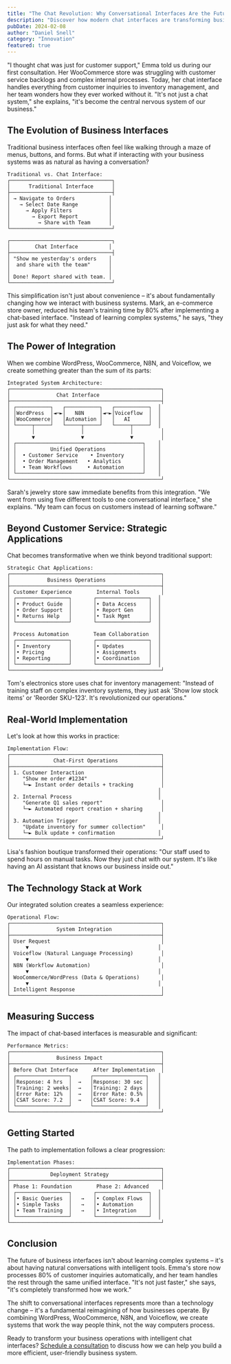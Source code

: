 ```yaml
---
title: "The Chat Revolution: Why Conversational Interfaces Are the Future of Business"
description: "Discover how modern chat interfaces are transforming business operations from simple support tools into powerful operational interfaces that drive efficiency and growth."
pubDate: 2024-02-08
author: "Daniel Snell"
category: "Innovation"
featured: true
---
```


"I thought chat was just for customer support," Emma told us during our first consultation. Her WooCommerce store was struggling with customer service backlogs and complex internal processes. Today, her chat interface handles everything from customer inquiries to inventory management, and her team wonders how they ever worked without it. "It's not just a chat system," she explains, "it's become the central nervous system of our business."

## The Evolution of Business Interfaces

Traditional business interfaces often feel like walking through a maze of menus, buttons, and forms. But what if interacting with your business systems was as natural as having a conversation?

```
Traditional vs. Chat Interface:
┌─────────────────────────────────┐
│      Traditional Interface      │
├─────────────────────────────────┤
│ → Navigate to Orders           │
│   → Select Date Range          │
│     → Apply Filters            │
│       → Export Report          │
│         → Share with Team      │
└─────────────────────────────────┘

┌─────────────────────────────────┐
│        Chat Interface          │
├─────────────────────────────────┤
│ "Show me yesterday's orders    │
│  and share with the team"      │
│                                │
│ Done! Report shared with team. │
└─────────────────────────────────┘
```

This simplification isn't just about convenience – it's about fundamentally changing how we interact with business systems. Mark, an e-commerce store owner, reduced his team's training time by 80% after implementing a chat-based interface. "Instead of learning complex systems," he says, "they just ask for what they need."

## The Power of Integration

When we combine WordPress, WooCommerce, N8N, and Voiceflow, we create something greater than the sum of its parts:

```
Integrated System Architecture:
┌─────────────────────────────────────────────────┐
│               Chat Interface                    │
├─────────────────────────────────────────────────┤
│ ┌───────────┐   ┌───────────┐   ┌───────────┐  │
│ │WordPress  │◄─►│   N8N     │◄─►│Voiceflow  │  │
│ │WooCommerce│   │Automation │   │   AI      │  │
│ └─────┬─────┘   └─────┬─────┘   └─────┬─────┘  │
│       │               │               │         │
│       ▼               ▼               ▼         │
│ ┌─────────────────────────────────────────┐    │
│ │           Unified Operations            │    │
│ │  • Customer Service    • Inventory      │    │
│ │  • Order Management   • Analytics       │    │
│ │  • Team Workflows     • Automation      │    │
│ └─────────────────────────────────────────┘    │
└─────────────────────────────────────────────────┘
```

Sarah's jewelry store saw immediate benefits from this integration. "We went from using five different tools to one conversational interface," she explains. "My team can focus on customers instead of learning software."

## Beyond Customer Service: Strategic Applications

Chat becomes transformative when we think beyond traditional support:

```
Strategic Chat Applications:
┌─────────────────────────────────────────────────┐
│            Business Operations                  │
├─────────────────────────────────────────────────┤
│ Customer Experience        Internal Tools       │
│ ┌─────────────────┐       ┌─────────────────┐  │
│ │• Product Guide  │       │• Data Access    │  │
│ │• Order Support  │       │• Report Gen     │  │
│ │• Returns Help   │       │• Task Mgmt      │  │
│ └─────────────────┘       └─────────────────┘  │
│                                                │
│ Process Automation        Team Collaboration   │
│ ┌─────────────────┐       ┌─────────────────┐  │
│ │• Inventory      │       │• Updates        │  │
│ │• Pricing        │       │• Assignments    │  │
│ │• Reporting      │       │• Coordination   │  │
│ └─────────────────┘       └─────────────────┘  │
└─────────────────────────────────────────────────┘
```

Tom's electronics store uses chat for inventory management: "Instead of training staff on complex inventory systems, they just ask 'Show low stock items' or 'Reorder SKU-123'. It's revolutionized our operations."

## Real-World Implementation

Let's look at how this works in practice:

```
Implementation Flow:
┌─────────────────────────────────────────────────┐
│              Chat-First Operations              │
├─────────────────────────────────────────────────┤
│ 1. Customer Interaction                         │
│    "Show me order #1234"                        │
│    └─► Instant order details + tracking         │
│                                                │
│ 2. Internal Process                            │
│    "Generate Q1 sales report"                   │
│    └─► Automated report creation + sharing      │
│                                                │
│ 3. Automation Trigger                          │
│    "Update inventory for summer collection"     │
│    └─► Bulk update + confirmation              │
└─────────────────────────────────────────────────┘
```

Lisa's fashion boutique transformed their operations: "Our staff used to spend hours on manual tasks. Now they just chat with our system. It's like having an AI assistant that knows our business inside out."

## The Technology Stack at Work

Our integrated solution creates a seamless experience:

```
Operational Flow:
┌─────────────────────────────────────────────────┐
│               System Integration                │
├─────────────────────────────────────────────────┤
│ User Request                                    │
│     ▼                                          │
│ Voiceflow (Natural Language Processing)         │
│     ▼                                          │
│ N8N (Workflow Automation)                       │
│     ▼                                          │
│ WooCommerce/WordPress (Data & Operations)       │
│     ▼                                          │
│ Intelligent Response                            │
└─────────────────────────────────────────────────┘
```

## Measuring Success

The impact of chat-based interfaces is measurable and significant:

```
Performance Metrics:
┌─────────────────────────────────────────────────┐
│               Business Impact                   │
├─────────────────────────────────────────────────┤
│ Before Chat Interface     After Implementation  │
│ ┌─────────────────┐      ┌─────────────────┐   │
│ │Response: 4 hrs  │  →   │Response: 30 sec │   │
│ │Training: 2 weeks│  →   │Training: 2 days │   │
│ │Error Rate: 12%  │  →   │Error Rate: 0.5% │   │
│ │CSAT Score: 7.2  │  →   │CSAT Score: 9.4  │   │
│ └─────────────────┘      └─────────────────┘   │
└─────────────────────────────────────────────────┘
```

## Getting Started

The path to implementation follows a clear progression:

```
Implementation Phases:
┌─────────────────────────────────────────────────┐
│             Deployment Strategy                 │
├─────────────────────────────────────────────────┤
│ Phase 1: Foundation        Phase 2: Advanced    │
│ ┌─────────────────┐       ┌─────────────────┐  │
│ │• Basic Queries  │   →   │• Complex Flows  │  │
│ │• Simple Tasks   │   →   │• Automation     │  │
│ │• Team Training  │   →   │• Integration    │  │
│ └─────────────────┘       └─────────────────┘  │
└─────────────────────────────────────────────────┘
```

## Conclusion

The future of business interfaces isn't about learning complex systems – it's about having natural conversations with intelligent tools. Emma's store now processes 80% of customer inquiries automatically, and her team handles the rest through the same unified interface. "It's not just faster," she says, "it's completely transformed how we work."

The shift to conversational interfaces represents more than a technology change – it's a fundamental reimagining of how businesses operate. By combining WordPress, WooCommerce, N8N, and Voiceflow, we create systems that work the way people think, not the way computers process.

Ready to transform your business operations with intelligent chat interfaces? [Schedule a consultation](/schedule) to discuss how we can help you build a more efficient, user-friendly business system.
